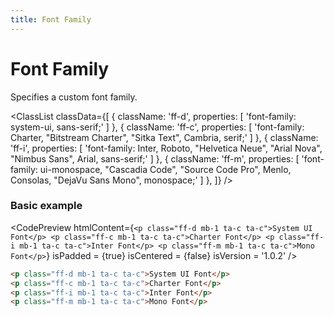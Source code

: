 ```yaml
---
title: Font Family
---
```



# Font Family

Specifies a custom font family.

<ClassList
  classData={[
    {
      className: 'ff-d',
      properties: [
        'font-family: system-ui, sans-serif;'
      ]
    },
    {
      className: 'ff-c',
      properties: [
        'font-family: Charter, "Bitstream Charter", "Sitka Text", Cambria, serif;'
      ]
    },
    {
      className: 'ff-i',
      properties: [
        'font-family: Inter, Roboto, "Helvetica Neue", "Arial Nova", "Nimbus Sans", Arial, sans-serif;'
      ]
    },
    {
      className: 'ff-m',
      properties: [
        'font-family: ui-monospace, "Cascadia Code", "Source Code Pro", Menlo, Consolas, "DejaVu Sans Mono", monospace;'
      ]
    },
  ]}
/>

### Basic example

<CodePreview
  htmlContent={`
    <p class="ff-d mb-1 ta-c ta-c">System UI Font</p>
    <p class="ff-c mb-1 ta-c ta-c">Charter Font</p>
    <p class="ff-i mb-1 ta-c ta-c">Inter Font</p>
    <p class="ff-m mb-1 ta-c ta-c">Mono Font</p>
  `}
  isPadded = {true}
  isCentered = {false}
  isVersion = '1.0.2'
/>

```html
<p class="ff-d mb-1 ta-c ta-c">System UI Font</p>
<p class="ff-c mb-1 ta-c ta-c">Charter Font</p>
<p class="ff-i mb-1 ta-c ta-c">Inter Font</p>
<p class="ff-m mb-1 ta-c ta-c">Mono Font</p>
```
